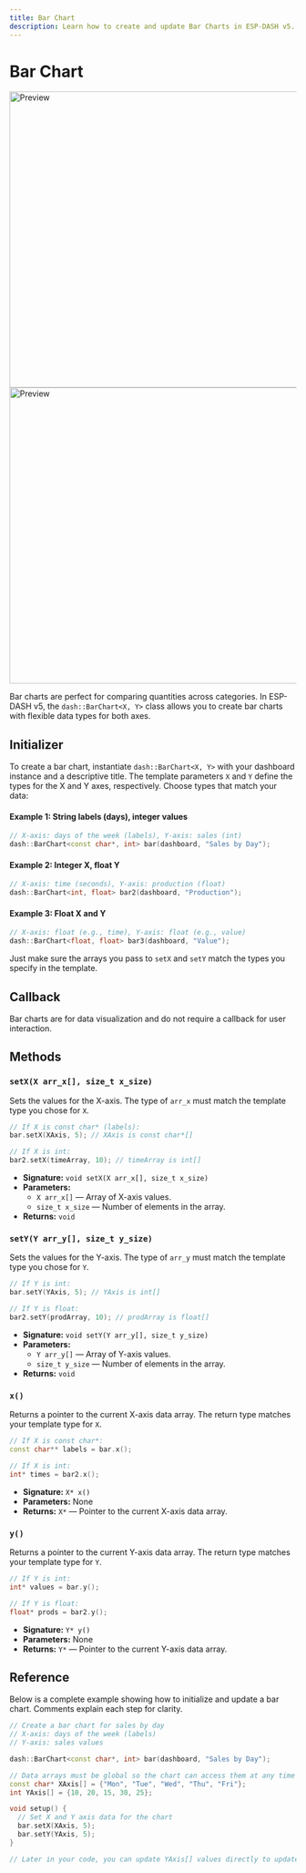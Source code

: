 ```yaml
---
title: Bar Chart
description: Learn how to create and update Bar Charts in ESP-DASH v5. Includes initialization, X-axis and Y-axis updating examples with code snippets.
---
```



# Bar Chart

<ProCallout />

<img className="my-6 hidden dark:block" src="/img/v5/charts/dark/bar.png" width="520px" alt="Preview" />
<img className="my-6 dark:hidden" src="/img/v5/charts/light/bar.png" width="520px" alt="Preview" />

Bar charts are perfect for comparing quantities across categories. In ESP-DASH v5, the `dash::BarChart<X, Y>` class allows you to create bar charts with flexible data types for both axes.

## Initializer

To create a bar chart, instantiate `dash::BarChart<X, Y>` with your dashboard instance and a descriptive title. The template parameters `X` and `Y` define the types for the X and Y axes, respectively. Choose types that match your data:

#### Example 1: String labels (days), integer values

```cpp
// X-axis: days of the week (labels), Y-axis: sales (int)
dash::BarChart<const char*, int> bar(dashboard, "Sales by Day");
```

#### Example 2: Integer X, float Y

```cpp
// X-axis: time (seconds), Y-axis: production (float)
dash::BarChart<int, float> bar2(dashboard, "Production");
```

#### Example 3: Float X and Y

```cpp
// X-axis: float (e.g., time), Y-axis: float (e.g., value)
dash::BarChart<float, float> bar3(dashboard, "Value");
```

Just make sure the arrays you pass to `setX` and `setY` match the types you specify in the template.

## Callback

<Callout>
Bar charts are for data visualization and do not require a callback for user interaction.
</Callout>

## Methods

### `setX(X arr_x[], size_t x_size)`
Sets the values for the X-axis. The type of `arr_x` must match the template type you chose for `X`.

```cpp
// If X is const char* (labels):
bar.setX(XAxis, 5); // XAxis is const char*[]

// If X is int:
bar2.setX(timeArray, 10); // timeArray is int[]
```

- **Signature:** `void setX(X arr_x[], size_t x_size)`
- **Parameters:**
  - `X arr_x[]` — Array of X-axis values.
  - `size_t x_size` — Number of elements in the array.
- **Returns:** `void`

### `setY(Y arr_y[], size_t y_size)`
Sets the values for the Y-axis. The type of `arr_y` must match the template type you chose for `Y`.

```cpp
// If Y is int:
bar.setY(YAxis, 5); // YAxis is int[]

// If Y is float:
bar2.setY(prodArray, 10); // prodArray is float[]
```

- **Signature:** `void setY(Y arr_y[], size_t y_size)`
- **Parameters:**
  - `Y arr_y[]` — Array of Y-axis values.
  - `size_t y_size` — Number of elements in the array.
- **Returns:** `void`

### `x()`
Returns a pointer to the current X-axis data array. The return type matches your template type for `X`.

```cpp
// If X is const char*:
const char** labels = bar.x();

// If X is int:
int* times = bar2.x();
```

- **Signature:** `X* x()`
- **Parameters:** None
- **Returns:** `X*` — Pointer to the current X-axis data array.

### `y()`
Returns a pointer to the current Y-axis data array. The return type matches your template type for `Y`.

```cpp
// If Y is int:
int* values = bar.y();

// If Y is float:
float* prods = bar2.y();
```

- **Signature:** `Y* y()`
- **Parameters:** None
- **Returns:** `Y*` — Pointer to the current Y-axis data array.

## Reference

Below is a complete example showing how to initialize and update a bar chart. Comments explain each step for clarity.

```cpp
// Create a bar chart for sales by day
// X-axis: days of the week (labels)
// Y-axis: sales values

dash::BarChart<const char*, int> bar(dashboard, "Sales by Day");

// Data arrays must be global so the chart can access them at any time
const char* XAxis[] = {"Mon", "Tue", "Wed", "Thu", "Fri"};
int YAxis[] = {10, 20, 15, 30, 25};

void setup() {
  // Set X and Y axis data for the chart
  bar.setX(XAxis, 5);
  bar.setY(YAxis, 5);
}

// Later in your code, you can update YAxis[] values directly to update the chart in real time
```
